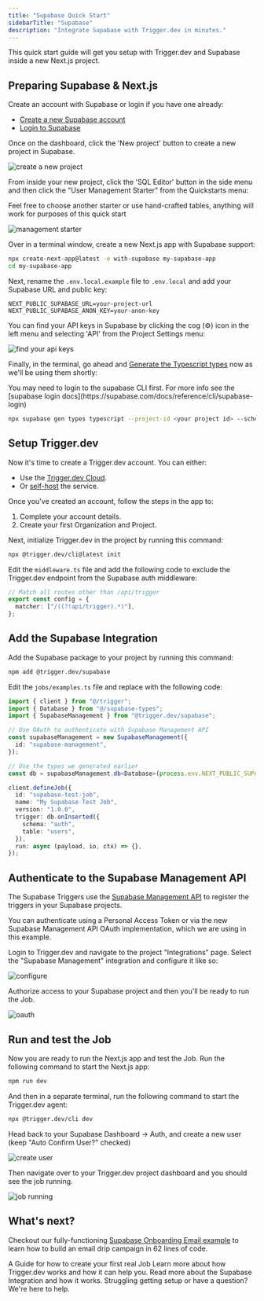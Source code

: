 ```yaml
---
title: "Supabase Quick Start"
sidebarTitle: "Supabase"
description: "Integrate Supabase with Trigger.dev in minutes."
---
```


<Snippet file="v3-redirect-warning.mdx" />

This quick start guide will get you setup with Trigger.dev and Supabase inside a new Next.js project.

## Preparing Supabase & Next.js

Create an account with Supabase or login if you have one already:

- [Create a new Supabase account](https://supabase.com/dashboard/sign-up)
- [Login to Supabase](https://supabase.com/dashboard/sign-in)

Once on the dashboard, click the 'New project' button to create a new project in Supabase.

![create a new project](/images/supabase-create-new-project.png)

From inside your new project, click the 'SQL Editor' button in the side menu and then click the "User Management Starter" from the Quickstarts menu:

<Note>
  Feel free to choose another starter or use hand-crafted tables, anything will work for purposes of
  this quick start
</Note>

![management starter](/images/supabase-user-management-starter.png)

Over in a terminal window, create a new Next.js app with Supabase support:

```bash
npx create-next-app@latest -e with-supabase my-supabase-app
cd my-supabase-app
```

Next, rename the `.env.local.example` file to `.env.local` and add your Supabase URL and public key:

```
NEXT_PUBLIC_SUPABASE_URL=your-project-url
NEXT_PUBLIC_SUPABASE_ANON_KEY=your-anon-key
```

You can find your API keys in Supabase by clicking the cog (⚙️) icon in the left menu and selecting 'API' from the Project Settings menu:

![find your api keys](/images/supabase-api-keys.png)

Finally, in the terminal, go ahead and [Generate the Typescript types](https://supabase.com/docs/reference/javascript/typescript-support) now as we'll be using them shortly:

<Tip>
  You may need to login to the supabase CLI first. For more info see the [supabase login
  docs](https://supabase.com/docs/reference/cli/supabase-login)
</Tip>

```bash
npx supabase gen types typescript --project-id <your project id> --schema public --schema auth > supabase-types.ts
```

## Setup Trigger.dev

Now it's time to create a Trigger.dev account. You can either:

- Use the [Trigger.dev Cloud](https://cloud.trigger.dev).
- Or [self-host](/documentation/guides/self-hosting) the service.

Once you've created an account, follow the steps in the app to:

1. Complete your account details.
2. Create your first Organization and Project.

Next, initialize Trigger.dev in the project by running this command:

```bash
npx @trigger.dev/cli@latest init
```

Edit the `middleware.ts` file and add the following code to exclude the Trigger.dev endpoint from the Supabase auth middleware:

```ts
// Match all routes other than /api/trigger
export const config = {
  matcher: ["/((?!api/trigger).*)"],
};
```

## Add the Supabase Integration

Add the Supabase package to your project by running this command:

```bash
npm add @trigger.dev/supabase
```

Edit the `jobs/examples.ts` file and replace with the following code:

```ts
import { client } from "@/trigger";
import { Database } from "@/supabase-types";
import { SupabaseManagement } from "@trigger.dev/supabase";

// Use OAuth to authenticate with Supabase Management API
const supabaseManagement = new SupabaseManagement({
  id: "supabase-management",
});

// Use the types we generated earlier
const db = supabaseManagement.db<Database>(process.env.NEXT_PUBLIC_SUPABASE_URL!);

client.defineJob({
  id: "supabase-test-job",
  name: "My Supabase Test Job",
  version: "1.0.0",
  trigger: db.onInserted({
    schema: "auth",
    table: "users",
  }),
  run: async (payload, io, ctx) => {},
});
```

## Authenticate to the Supabase Management API

The Supabase Triggers use the [Supabase Management API](https://trigger.dev/docs/integrations/apis/supabase/management) to register the triggers in your Supabase projects.

You can authenticate using a Personal Access Token or via the new Supabase Management API OAuth implementation, which we are using in this example.

Login to Trigger.dev and navigate to the project "Integrations" page. Select the "Supabase Management" integration and configure it like so:

![configure](/images/supabase-configure.png)

Authorize access to your Supabase project and then you'll be ready to run the Job.

![oauth](/images/supabase-oauth.png)

## Run and test the Job

Now you are ready to run the Next.js app and test the Job. Run the following command to start the Next.js app:

```bash
npm run dev
```

And then in a separate terminal, run the following command to start the Trigger.dev agent:

```bash
npx @trigger.dev/cli dev
```

Head back to your Supabase Dashboard -> Auth, and create a new user (keep "Auto Confirm User?" checked)

![create user](/images/supabase-create-new-user.png)

Then navigate over to your Trigger.dev project dashboard and you should see the job running.

![job running](/images/supabase-job-running.png)

## What's next?

Checkout our fully-functioning [Supabase Onboarding Email example](https://github.com/triggerdotdev/examples/tree/main/supabase-onboarding-emails) to learn how to build an email drip campaign in 62 lines of code.

<CardGroup cols={2}>
  <Card title="Write your first Job" icon="hexagon-plus" href="/documentation/guides/create-a-job">
    A Guide for how to create your first real Job
  </Card>
  <Card
    title="What is Trigger.dev"
    icon="wand-magic-sparkles"
    href="/documentation/concepts/what-is-triggerdotdev"
  >
    Learn more about how Trigger.dev works and how it can help you.
  </Card>
  <Card title="Supabase Integration" icon="grid-2" href="/integrations/apis/supabase/introduction">
    Read more about the Supabase Integration and how it works.
  </Card>
  <Card title="Get help" icon="hire-a-helper" href="/documentation/get-help">
    Struggling getting setup or have a question? We're here to help.
  </Card>
</CardGroup>
